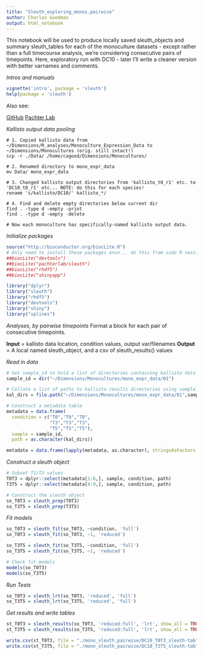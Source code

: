 ```yaml
---
title: "Sleuth_exploring_monos.pairwise"
author: Charles Goodman
output: html_notebook
---
```


This notebook will be used to produce locally saved sleuth_objects and summary sleuth_tables for each of the monoculture datasets - except rather than a full timecourse analysis, we're considering consecutive pairs of timepoints. Here, exploratory run with DC10 - later I'll write a cleaner version with better varnames and comments.

*Intros and manuals*
```r
vignette('intro', package = 'sleuth')
help(package = 'sleuth')
```

Also see:

[GitHub](https://github.com/pachterlab/sleuth)
[Pachter Lab](https://pachterlab.github.io/sleuth/)

*Kallisto output data pooling*
```
# 1. Copied kallisto data from ~/Dimensions/R_analyses/Monoculture_Expression_Data to ~/Dimensions/Monocultures (orig. still intact!)
scp -r ./Data/ /home/cagood/Dimensions/Monocultures/

# 2. Renamed directory to mono_expr_data
mv Data/ mono_expr_data

# 3. Changed kallisto output directories from 'kallisto_t0_r1' etc. to 'DC10_t0_r1' etc... NOTE: do this for each species!
rename 's/kallisto/DC10/' kallisto_*/

# 4. Find and delete empty directories below current dir
find . -type d -empty -print
find . -type d -empty -delete

# Now each monoculture has specifically-named kallisto output data.
```

*Initialize packages*

```r
source("http://bioconductor.org/biocLite.R")
# Only need to install these packages once... do this from sudo R session in terminal
##biocLite("devtools")
##biocLite("pachterlab/sleuth")
##biocLite("rhdf5")
##biocLite("shinyapp")

library("dplyr")
library("sleuth")
library("rhdf5")
library("devtools")
library("shiny")
library("splines")
```

*Analyses, by pairwise timepoints*
Format a block for each pair of consecutive timepoints.

**Input** = kallisto data location, condition values, output var/filenames
**Output** = A local named sleuth_object, and a csv of sleuth_results() values

*Read in data*
```r
# Set sample_id to hold a list of directories containing kallisto data of interest
sample_id = dir("~/Dimensions/Monocultures/mono_expr_data/01")

# Collate a list of paths to kallisto results directories using sample_id
kal_dirs = file.path("~/Dimensions/Monocultures/mono_expr_data/01",sample_id)

# Construct a metadata table
metadata = data.frame(
  condition = c("T0","T0","T0",
                "T3","T3","T3",
                "T5","T5","T5"),
  sample = sample_id,
  path = as.character(kal_dirs))

metadata = data.frame(lapply(metadata, as.character), stringsAsFactors = FALSE)
```

*Construct a sleuth object*
```r
# Subset T1/T3 values
T0T3 = dplyr::select(metadata[1:6,], sample, condition, path)
T3T5 = dplyr::select(metadata[4:9,], sample, condition, path)

# Construct the sleuth object
so_T0T3 = sleuth_prep(T0T3)
so_T3T5 = sleuth_prep(T3T5)
```

*Fit models*
```r
so_T0T3 = sleuth_fit(so_T0T3, ~condition, 'full')
so_T0T3 = sleuth_fit(so_T0T3, ~1, 'reduced')

so_T3T5 = sleuth_fit(so_T3T5, ~condition, 'full')
so_T3T5 = sleuth_fit(so_T3T5, ~1, 'reduced')

# Check fit models
models(so_T0T3)
models(so_T3T5)
```

*Run Tests*
```r
so_T0T3 = sleuth_lrt(so_T0T3, 'reduced', 'full')
so_T3T5 = sleuth_lrt(so_T3T5, 'reduced', 'full')
```

*Get results and write tables*
```r
st_T0T3 = sleuth_results(so_T0T3, 'reduced:full', 'lrt', show_all = TRUE)
st_T3T5 = sleuth_results(so_T3T5, 'reduced:full', 'lrt', show_all = TRUE)

write.csv(st_T0T3, file = "./mono_sleuth_pairwise/DC10_T0T3_sleuth-tab", row.names = FALSE)
write.csv(st_T3T5, file = "./mono_sleuth_pairwise/DC10_T3T5_sleuth-tab", row.names = FALSE)
```

